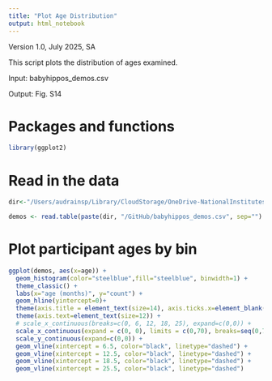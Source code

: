 ```yaml
---
title: "Plot Age Distribution"
output: html_notebook
---
```


Version 1.0, July 2025, SA

This script plots the distribution of ages examined. 

Input: babyhippos_demos.csv

Output: Fig. S14

# Packages and functions
```r

library(ggplot2)

```

# Read in the data 
```r
dir<-"/Users/audrainsp/Library/CloudStorage/OneDrive-NationalInstitutesofHealth/BabyHippos/R_BabyHippos" ## CHANGE TO YOUR DIRECTORY 

demos <- read.table(paste(dir, "/GitHub/babyhippos_demos.csv", sep="") ,sep=",", header = TRUE) 
```

# Plot participant ages by bin 
```r

ggplot(demos, aes(x=age)) +
  geom_histogram(color="steelblue",fill="steelblue", binwidth=1) +
  theme_classic() +
  labs(x="age (months)", y="count") +
  geom_hline(yintercept=0)+
  theme(axis.title = element_text(size=14), axis.ticks.x=element_blank()) +
  theme(axis.text=element_text(size=12)) +
  # scale_x_continuous(breaks=c(0, 6, 12, 18, 25), expand=c(0,0)) +
  scale_x_continuous(expand = c(0, 0), limits = c(0,70), breaks=seq(0,70,5))+
  scale_y_continuous(expand=c(0,0)) +
  geom_vline(xintercept = 6.5, color="black", linetype="dashed") +
  geom_vline(xintercept = 12.5, color="black", linetype="dashed") +
  geom_vline(xintercept = 18.5, color="black", linetype="dashed") +
  geom_vline(xintercept = 25.5, color="black", linetype="dashed") 


```



